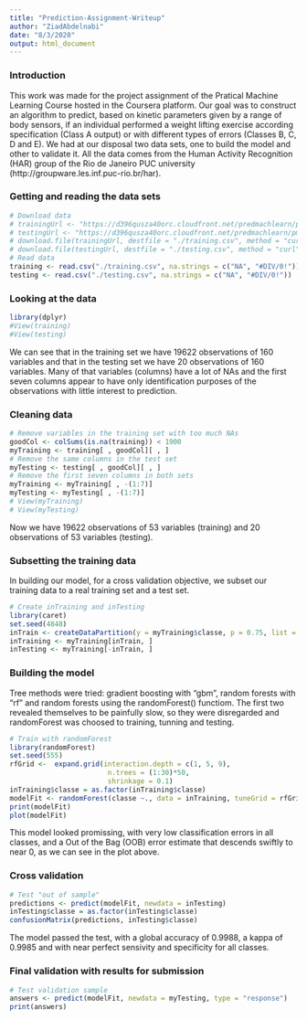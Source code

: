 ```yaml
---
title: "Prediction-Assignment-Writeup"
author: "ZiadAbdelnabi"
date: "8/3/2020"
output: html_document
---
```


### Introduction

This work was made for the project assignment of the Pratical Machine Learning Course hosted in the Coursera platform. Our goal was to construct an algorithm to predict, based on kinetic parameters given
by a range of body sensors, if an individual performed a weight lifting exercise according specification
(Class A output) or with different types of errors (Classes B, C, D and E). We had at our disposal
two data sets, one to build the model and other to validate it. All the data comes from the Human Activity Recognition (HAR) group of the Rio de Janeiro PUC university (http://groupware.les.inf.puc-rio.br/har).

###  Getting and reading the data sets

```r
# Download data
# trainingUrl <- "https://d396qusza40orc.cloudfront.net/predmachlearn/pml-training.csv"
# testingUrl <- "https://d396qusza40orc.cloudfront.net/predmachlearn/pml-testing.csv"
# download.file(trainingUrl, destfile = "./training.csv", method = "curl")
# download.file(testingUrl, destfile = "./testing.csv", method = "curl")
# Read data
training <- read.csv("./training.csv", na.strings = c("NA", "#DIV/0!"))
testing <- read.csv("./testing.csv", na.strings = c("NA", "#DIV/0!"))
```

### Looking at the data

```r
library(dplyr)
#View(training)
#View(testing)
```

We can see that in the training set we have 19622 observations of 160 variables and that in the testing set we have 20 observations of 160 variables. Many of that variables (columns) have a lot of NAs and the first seven columns appear to have only identification purposes of the observations with little interest
to prediction.

### Cleaning data

```r
# Remove variables in the training set with too much NAs 
goodCol <- colSums(is.na(training)) < 1900
myTraining <- training[ , goodCol][ , ]
# Remove the same columns in the test set
myTesting <- testing[ , goodCol][ , ]
# Remove the first seven columns in both sets
myTraining <- myTraining[ , -(1:7)]
myTesting <- myTesting[ , -(1:7)] 
# View(myTraining)
# View(myTesting)
```

Now we have 19622 observations of 53 variables (training) and 20 observations of 53 variables (testing).

### Subsetting the training data

In building our model, for a cross validation objective, we subset our training data to a real training set and a test set.

```r
# Create inTraining and inTesting
library(caret)
set.seed(4848)
inTrain <- createDataPartition(y = myTraining$classe, p = 0.75, list = FALSE)
inTraining <- myTraining[inTrain, ]
inTesting <- myTraining[-inTrain, ]
```

### Building the model

Tree methods were tried: gradient boosting with "gbm", random forests with "rf" and random forests using the randomForest() functiom. The first two revealed themselves to be painfully slow, so they were disregarded and randomForest was choosed to training, tunning and testing.

```r
# Train with randomForest
library(randomForest)
set.seed(555)
rfGrid <-  expand.grid(interaction.depth = c(1, 5, 9),
                        n.trees = (1:30)*50,
                        shrinkage = 0.1)
inTraining$classe = as.factor(inTraining$classe)
modelFit <- randomForest(classe ~., data = inTraining, tuneGrid = rfGrid) 
print(modelFit)
plot(modelFit)
```

This model looked promissing, with very low classification errors in all classes, and a Out of the Bag
(OOB) error estimate that descends swiftly to near 0, as we can see in the plot above.

### Cross validation
 
```r
# Test "out of sample"
predictions <- predict(modelFit, newdata = inTesting)
inTesting$classe = as.factor(inTesting$classe)
confusionMatrix(predictions, inTesting$classe)
```

The model passed the test, with a global accuracy of 0.9988, a kappa of 0.9985 and with near perfect
sensivity and specificity for all classes.

### Final validation with results for submission

```r
# Test validation sample
answers <- predict(modelFit, newdata = myTesting, type = "response")
print(answers)
```


